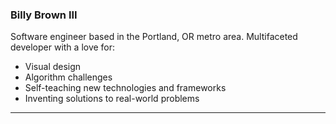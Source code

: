 ### Billy Brown III

Software engineer based in the Portland, OR metro area. Multifaceted developer with a love for:

- Visual design
- Algorithm challenges
- Self-teaching new technologies and frameworks
- Inventing solutions to real-world problems

---
